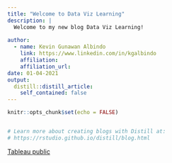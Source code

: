 ```yaml
---
title: "Welcome to Data Viz Learning"
description: |
  Welcome to my new blog Data Viz Learning!
  
author:
  - name: Kevin Gunawan Albindo
    link: https://www.linkedin.com/in/kgalbindo
    affiliation: 
    affiliation_url: 
date: 01-04-2021
output:
  distill::distill_article:
    self_contained: false
---
```


```r
knitr::opts_chunk$set(echo = FALSE)


# Learn more about creating blogs with Distill at:
# https://rstudio.github.io/distill/blog.html

```
[Tableau public](https://public.tableau.com/profile/kevin.gunawan.albindo#!/)


